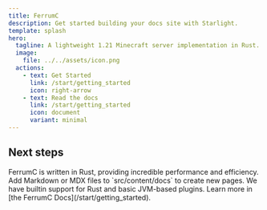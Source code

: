 ```yaml
---
title: FerrumC
description: Get started building your docs site with Starlight.
template: splash
hero:
  tagline: A lightweight 1.21 Minecraft server implementation in Rust.
  image:
    file: ../../assets/icon.png
  actions:
    - text: Get Started
      link: /start/getting_started
      icon: right-arrow
    - text: Read the docs
      link: /start/getting_started
      icon: document
      variant: minimal
---
```



## Next steps

<CardGrid stagger>
	<Card title="Performant" icon="rocket">
        FerrumC is written in Rust, providing incredible performance and efficiency.
    </Card>
	<Card title="Add new content" icon="add-document">
		Add Markdown or MDX files to `src/content/docs` to create new pages.
	</Card>
	<Card title="Plugins" icon="setting">
        We have builtin support for Rust and basic JVM-based plugins.
    </Card>
	<Card title="Read the docs" icon="open-book">
		Learn more in [the FerrumC Docs](/start/getting_started).
	</Card>
</CardGrid>

